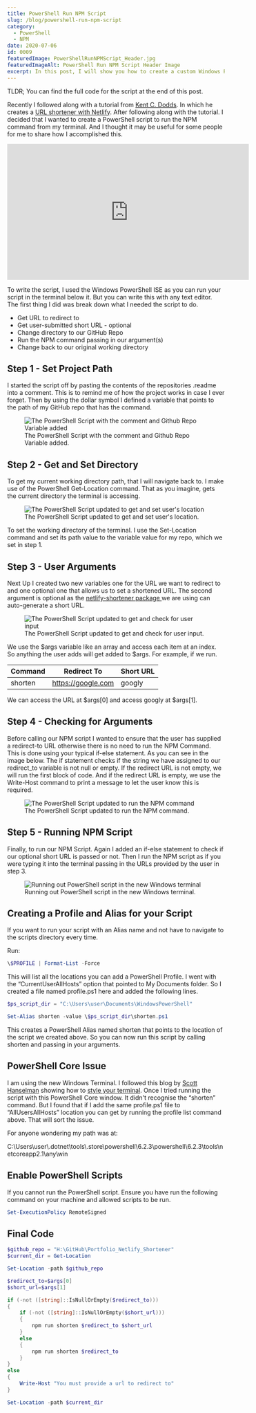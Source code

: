 ```yaml
---
title: PowerShell Run NPM Script
slug: /blog/powershell-run-npm-script
category:
  - PowerShell
  - NPM
date: 2020-07-06
id: 0009
featuredImage: PowerShellRunNPMScript_Header.jpg
featuredImageAlt: PowerShell Run NPM Script Header Image
excerpt: In this post, I will show you how to create a custom Windows PowerShell command using a PowerShell script.
---
```


TLDR; You can find the full code for the script at the end of this post.

Recently I followed along with a tutorial from <a href='https://twitter.com/kentcdodds'>Kent C. Dodds</a>. In which he creates a <a href='https://www.youtube.com/watch?v=HL6paXyx6hM'>URL shortener with Netlify</a>. After following along with the tutorial. I decided that I wanted to create a PowerShell script to run the NPM command from my terminal. And I thought it may be useful for some people for me to share how I accomplished this.

<iframe
  width="560"
  height="315"
  src="https://www.youtube.com/embed/0huv3WbNO_s"
  frameborder="0"
  allow="accelerometer; autoplay; encrypted-media; gyroscope; picture-in-picture"
  allowfullscreen
></iframe>

To write the script, I used the Windows PowerShell ISE as you can run your script in the terminal below it. But you can write this with any text editor. The first thing I did was break down what I needed the script to do.

<ul>
  <li>Get URL to redirect to</li>
  <li>Get user-submitted short URL - optional</li>
  <li>Change directory to our GitHub Repo</li>
  <li>Run the NPM command passing in our argument(s)</li>
  <li>Change back to our original working directory</li>
</ul>

## Step 1 - Set Project Path

I started the script off by pasting the contents of the repositories .readme into a comment. This is to remind me of how the project works in case I ever forget. Then by using the dollar symbol I defined a variable that points to the path of my GitHub repo that has the command.

<figure>
  <img
    src="url_shortner_powershell_script1.jpg"
    alt="The PowerShell Script with the comment and Github Repo Variable added"
  />
  <figcaption>
    The PowerShell Script with the comment and Github Repo Variable added.
  </figcaption>
</figure>

## Step 2 - Get and Set Directory

To get my current working directory path, that I will navigate back to. I make use of the PowerShell Get-Location command. That as you imagine, gets the current directory the terminal is accessing.

<figure>
  <img
    src="url_shortner_powershell_script2.jpg"
    alt="The PowerShell Script updated to get and set user's location"
  />
  <figcaption>
    The PowerShell Script updated to get and set user's location.
  </figcaption>
</figure>

To set the working directory of the terminal. I use the Set-Location command and set its path value to the variable value for my repo, which we set in step 1.

## Step 3 - User Arguments

Next Up I created two new variables one for the URL we want to redirect to and one optional one that allows us to set a shortened URL. The second argument is optional as the <a href='https://www.npmjs.com/package/netlify-shortener'> netlify-shortener package </a> we are using can auto-generate a short URL.

<figure>
  <img
    src="url_shortner_powershell_script3.jpg"
    alt="The PowerShell Script updated to get and check for user input"
  />
  <figcaption>
    The PowerShell Script updated to get and check for user input.
  </figcaption>
</figure>

We use the $args variable like an array and access each item at an index. So anything the user adds will get added to $args. For example, if we run.

| Command | Redirect To        | Short URL |
| ------- | ------------------ | --------- |
| shorten | https://google.com | googly    |

We can access the URL at $args[0] and access googly at $args[1].

## Step 4 - Checking for Arguments

Before calling our NPM script I wanted to ensure that the user has supplied a redirect-to URL otherwise there is no need to run the NPM Command. This is done using your typical if-else statement. As you can see in the image below. The if statement checks if the string we have assigned to our redirect_to variable is not null or empty. If the redirect URL is not empty, we will run the first block of code. And if the redirect URL is empty, we use the Write-Host command to print a message to let the user know this is required.

<figure>
  <img
    src="url_shortner_powershell_script4.jpg"
    alt="The PowerShell Script updated to run the NPM command"
  />
  <figcaption>The PowerShell Script updated to run the NPM command.</figcaption>
</figure>

## Step 5 - Running NPM Script

Finally, to run our NPM Script. Again I added an if-else statement to check if our optional short URL is passed or not. Then I run the NPM script as if you were typing it into the terminal passing in the URLs provided by the user in step 3.

<figure>
  <img
    src="url_shortner_powershell_script5.jpg"
    alt="Running out PowerShell script in the new Windows terminal"
  />
  <figcaption>
    Running out PowerShell script in the new Windows terminal.
  </figcaption>
</figure>

## Creating a Profile and Alias for your Script

If you want to run your script with an Alias name and not have to navigate to the scripts directory every time.

Run:

```powershell
\$PROFILE | Format-List -Force
```

This will list all the locations you can add a PowerShell Profile. I went with the “CurrentUserAllHosts” option that pointed to My Documents folder. So I created a file named profile.ps1 here and added the following lines.

```powershell
$ps_script_dir = "C:\Users\user\Documents\WindowsPowerShell"

Set-Alias shorten -value \$ps_script_dir\shorten.ps1
```

This creates a PowerShell Alias named shorten that points to the location of the script we created above. So you can now run this script by calling shorten and passing in your arguments.

## PowerShell Core Issue

I am using the new Windows Terminal. I followed this blog by <a href='https://twitter.com/shanselman'>Scott Hanselman</a> showing how to <a href='https://www.hanselman.com/blog/HowToMakeAPrettyPromptInWindowsTerminalWithPowerlineNerdFontsCascadiaCodeWSLAndOhmyposh.aspx'>style your terminal</a>. Once I tried running the script with this PowerShell Core window. It didn't recognise the “shorten” command. But I found that if I add the same profile.ps1 file to “AllUsersAllHosts” location you can get by running the profile list command above. That will sort the issue.

For anyone wondering my path was at:

C:\Users\user\\.dotnet\tools\\.store\powershell\6.2.3\powershell\6.2.3\tools\netcoreapp2.1\any\win

## Enable PowerShell Scripts

If you cannot run the PowerShell script. Ensure you have run the following
command on your machine and allowed scripts to be run.

```powershell
Set-ExecutionPolicy RemoteSigned
```

## Final Code

```powershell
$github_repo = "H:\GitHub\Portfolio_Netlify_Shortener"
$current_dir = Get-Location

Set-Location -path $github_repo

$redirect_to=$args[0]
$short_url=$args[1]

if (-not ([string]::IsNullOrEmpty($redirect_to)))
{
    if (-not ([string]::IsNullOrEmpty($short_url)))
    {
        npm run shorten $redirect_to $short_url
    }
    else
    {
        npm run shorten $redirect_to
    }
}
else
{
    Write-Host "You must provide a url to redirect to"
}

Set-Location -path $current_dir
```
